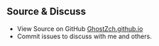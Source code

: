 ## Source & Discuss

+ View Source on GitHub [GhostZch.github.io](https://github.com/GhostZCH/GhostZch.github.io/)
+ Commit issues to discuss with me and others.
